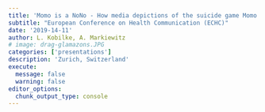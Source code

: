 ```yaml
---
title: 'Momo is a NoNo - How media depictions of the suicide game Momo Challenge affect their viewers on YouTube'
subtitle: "European Conference on Health Communication (ECHC)"
date: '2019-14-11'
author: L. Kobilke, A. Markiewitz
# image: drag-glamazons.JPG
categories: ['presentations']
description: 'Zurich, Switzerland'
execute: 
  message: false
  warning: false
editor_options: 
  chunk_output_type: console
---
```




